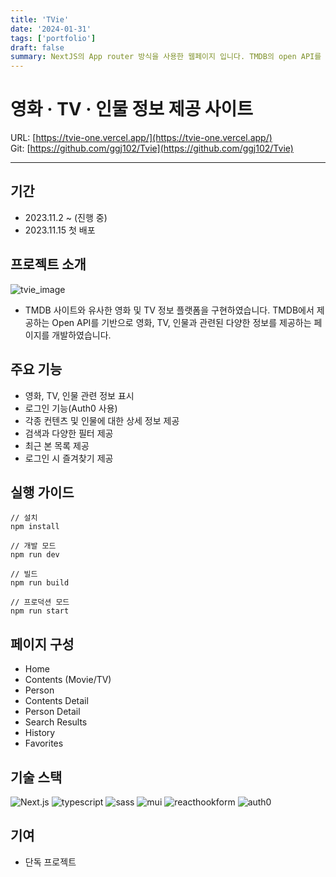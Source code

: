 ```yaml
---
title: 'TVie'
date: '2024-01-31'
tags: ['portfolio']
draft: false
summary: NextJS의 App router 방식을 사용한 웹페이지 입니다. TMDB의 open API를 활용 했으며 Auth0를 통해 유저 기능을 구현했습니다.
---
```


# 영화 · TV · 인물 정보 제공 사이트

URL: [https://tvie-one.vercel.app/](https://tvie-one.vercel.app/)  
Git: [https://github.com/ggj102/Tvie](https://github.com/ggj102/Tvie)

---

## 기간

- 2023.11.2 ~ (진행 중)
- 2023.11.15 첫 배포

## 프로젝트 소개

![tvie_image](/static/images/tvieImg.PNG)

- TMDB 사이트와 유사한 영화 및 TV 정보 플랫폼을 구현하였습니다. TMDB에서 제공하는 Open API를 기반으로 영화, TV, 인물과 관련된 다양한 정보를 제공하는 페이지를 개발하였습니다.

## 주요 기능

- 영화, TV, 인물 관련 정보 표시
- 로그인 기능(Auth0 사용)
- 각종 컨텐츠 및 인물에 대한 상세 정보 제공
- 검색과 다양한 필터 제공
- 최근 본 목록 제공
- 로그인 시 즐겨찾기 제공

## 실행 가이드

```
// 설치
npm install

// 개발 모드
npm run dev

// 빌드
npm run build

// 프로덕션 모드
npm run start
```

## 페이지 구성

- Home
- Contents (Movie/TV)
- Person
- Contents Detail
- Person Detail
- Search Results
- History
- Favorites

## 기술 스택

<div style={{ display: 'flex', gap: '4px' }}>
  <img
    style={{ margin: '0' }}
    src="https://img.shields.io/badge/Next.js-000000?style=for-the-badge&logo=Next.js&logoColor=white"
    alt="Next.js"
  />
  <img
    style={{ margin: '0' }}
    src="https://img.shields.io/badge/typescript-3178C6?style=for-the-badge&logo=typescript&logoColor=white"
    alt="typescript"
  />
  <img
    style={{ margin: '0' }}
    src="https://img.shields.io/badge/sass-CC6699?style=for-the-badge&logo=sass&logoColor=white"
    alt="sass"
  />
  <img
    style={{ margin: '0' }}
    src="https://img.shields.io/badge/mui-007FFF?style=for-the-badge&logo=mui&logoColor=white"
    alt="mui"
  />
  <img
    style={{ margin: '0' }}
    src="https://img.shields.io/badge/reacthookform-EC5990?style=for-the-badge&logo=reacthookform&logoColor=white"
    alt="reacthookform"
  />
  <img
    style={{ margin: '0' }}
    src="https://img.shields.io/badge/auth0-EB5424?style=for-the-badge&logo=auth0&logoColor=white"
    alt="auth0"
  />
</div>

## 기여

- 단독 프로젝트
